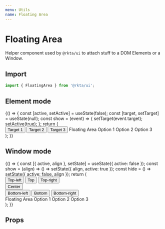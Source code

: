 ```yaml
---
menu: Utils
name: Floating Area
---
```



# Floating Area

Helper component used by `@rkta/ui` to attach stuff to a DOM Elements or a Window.

## Import

```javascript
import { FloatingArea } from '@rkta/ui';
```

## Element mode

<Playground>
  {() => {
    const [active, setActive] = useState(false);
    const [target, setTarget] = useState(null);
    const show = (event) => {
      setTarget(event.target);
      setActive(true);
    };
    return (
      <div style={{ display: 'flex', justifyContent: 'space-between', padding: 8 }}>
        <Button bgColor="primary" onClick={show}>
          Target 1
        </Button>
        <Button bgColor="primary" onClick={show}>
          Target 2
        </Button>
        <Button bgColor="primary" onClick={show}>
          Target 3
        </Button>
        <FloatingArea producer={target} active={active} offset={8}>
          <List rize={1}>
            <ListTitle>Floating Area</ListTitle>
            <ListButton nowrap>Option 1</ListButton>
            <ListButton nowrap>Option 2</ListButton>
            <ListButton nowrap>Option 3</ListButton>
          </List>
        </FloatingArea>
      </div>
    );
  }}
</Playground>

## Window mode

<Playground>
  {() => {
    const [{ active, align }, setState] = useState({ active: false });
    const show = (align) => () => setState({ align, active: true });
    const hide = () => setState({ active: false, align });
    return (
      <div>
        <div style={{ display: 'flex', justifyContent: 'space-between', padding: 8 }}>
          <Button bgColor="primary" onClick={show('top-left')}>
            Top-left
          </Button>
          <Button bgColor="primary" onClick={show('top')}>
            Top
          </Button>
          <Button bgColor="primary" onClick={show('top-right')}>
            Top-right
          </Button>
        </div>
        <Divider />
        <div style={{ display: 'flex', justifyContent: 'center', padding: 8 }}>
          <Button bgColor="primary" onClick={show()}>
            Center
          </Button>
        </div>
        <Divider />
        <div style={{ display: 'flex', justifyContent: 'space-between', padding: 8 }}>
          <Button bgColor="primary" onClick={show('bottom-left')}>
            Bottom-left
          </Button>
          <Button bgColor="primary" onClick={show('bottom')}>
            Bottom
          </Button>
          <Button bgColor="primary" onClick={show('bottom-right')}>
            Bottom-right
          </Button>
        </div>
        <FloatingArea active={active} align={align} offset={80} onHide={hide}>
          <List rize={1}>
            <ListTitle>Floating Area</ListTitle>
            <ListButton nowrap>Option 1</ListButton>
            <ListButton nowrap>Option 2</ListButton>
            <ListButton nowrap>Option 3</ListButton>
          </List>
        </FloatingArea>
      </div>
    );
  }}
</Playground>

## Props

<Props of={FloatingArea} />
